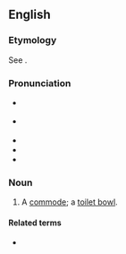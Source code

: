 ==English==

===Etymology===
See {{m|en|worship the porcelain god}}.

===Pronunciation===
* {{a|RP}} {{IPA|en|/ˈpɔːsəlɪn ˈɡɒd/}}
* {{a|GA}} {{IPA|en|/ˈpɔɹsəlɪn ˈɡɑd/|/ˈpɔɹslɪn ˈɡɑd/}}
* {{audio|en|En-au-porcelain god.ogg|Audio (AU)}}
* {{rhymes|en|ɒd|s=4}}
* {{hyphenation|en|por|ce|lain god}}

===Noun===
{{en-noun}}

# {{lb|en|idiomatic|humorous}} A [[commode]]; a [[toilet bowl]].
#: {{synonyms|en|porcelain goddess}}

====Related terms====
* {{l|en|worship the porcelain god}}